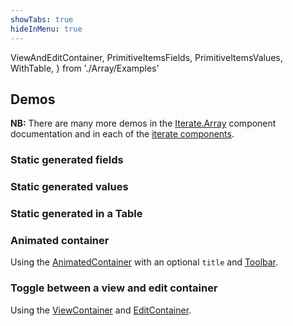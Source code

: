 ```yaml
---
showTabs: true
hideInMenu: true
---
```


  ViewAndEditContainer,
  PrimitiveItemsFields,
  PrimitiveItemsValues,
  WithTable,
} from './Array/Examples'

## Demos

**NB:** There are many more demos in the [Iterate.Array](/uilib/extensions/forms/Iterate/Array/) component documentation and in each of the [iterate components](/uilib/extensions/forms/Iterate/components/).

### Static generated fields

<PrimitiveItemsFields />

### Static generated values

<PrimitiveItemsValues />

### Static generated in a Table

<WithTable />

### Animated container

Using the [AnimatedContainer](/uilib/extensions/forms/Iterate/AnimatedContainer/) with an optional `title` and [Toolbar](/uilib/extensions/forms/Iterate/Toolbar/).

<AnimatedContainer />

### Toggle between a view and edit container

Using the [ViewContainer](/uilib/extensions/forms/Iterate/ViewContainer/) and [EditContainer](/uilib/extensions/forms/Iterate/EditContainer/).

<ViewAndEditContainer />
